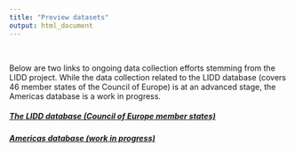 ```yaml
---
title: "Preview datasets"
output: html_document
---
```

<br/>

Below are two links to ongoing data collection efforts stemming from the LIDD project. While the data collection related to the LIDD database (covers 46 member states of the Council of Europe) is at an advanced stage, the Americas database is a work in progress.


##### <a href="http://lidd-project.org/data" target="_blank">The LIDD database (Council of Europe member states)</a>

##### <a href="https://fmendez72.github.io/america_agenda/pages/americas_database.html" target="_blank">Americas database (work in progress)</a>
